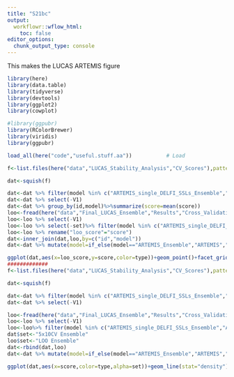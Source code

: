 ```yaml
---
title: "S21bc"
output:
  workflowr::wflow_html:
    toc: false
editor_options:
  chunk_output_type: console
---
```


This makes the LUCAS ARTEMIS figure
```r
library(here)
library(data.table)
library(tidyverse)
library(devtools)
library(ggplot2)
library(cowplot)

#library(ggpubr)
library(RColorBrewer)
library(viridis)
library(ggpubr)

```

```r
load_all(here("code","useful.stuff.aa"))           # Load

f<-list.files(here("data","LUCAS_Stability_Analysis","CV_Scores"),pattern=".csv",full.names=T)

dat<-squish(f)

dat<-dat %>% filter(model %in% c("ARTEMIS_single_DELFI_SSLs_Ensemble","ARTEMIS_Ensemble"))
dat<-dat %>% select(-V1)
dat<-dat %>% group_by(id,model)%>%summarize(score=mean(score))
loo<-fread(here("data","Final_LUCAS_Ensemble","Results","Cross_Validation_scores.csv"))
loo<-loo %>% select(-V1)
loo<-loo %>% select(-set)%>% filter(model %in% c("ARTEMIS_single_DELFI_SSLs_Ensemble","ARTEMIS_Ensemble"))
loo<-loo %>% rename("loo_score"="score")
dat<-inner_join(dat,loo,by=c("id","model"))
dat<-dat %>% mutate(model=if_else(model=="ARTEMIS_Ensemble","ARTEMIS","ARTEMIS-DELFI"))

ggplot(dat,aes(x=loo_score,y=score,color=type))+geom_point()+facet_grid(.~model)+theme_classic()+stat_cor()+geom_abline(slope=1,intercept=0)+xlab("Score from LOO Ensemble")+ylab("Mean Score from 10 repeats of 5-fold CV")
#############
f<-list.files(here("data","LUCAS_Stability_Analysis","CV_Scores"),pattern=".csv",full.names=T)

dat<-squish(f)

dat<-dat %>% filter(model %in% c("ARTEMIS_single_DELFI_SSLs_Ensemble","ARTEMIS_Ensemble"))
dat<-dat %>% select(-V1)

loo<-fread(here("data","Final_LUCAS_Ensemble","Results","Cross_Validation_scores.csv"))
loo<-loo %>% select(-V1)
loo<-loo%>% filter(model %in% c("ARTEMIS_single_DELFI_SSLs_Ensemble","ARTEMIS_Ensemble"))
dat$set<-"5x10CV Ensemble"
loo$set<-"LOO Ensemble"
dat<-rbind(dat,loo)
dat<-dat %>% mutate(model=if_else(model=="ARTEMIS_Ensemble","ARTEMIS","ARTEMIS-DELFI"))

ggplot(dat,aes(x=score,color=type,alpha=set))+geom_line(stat="density")+facet_grid(.~model)+theme_classic()+scale_alpha_manual(values=c(1,.4))+xlab("Model Score")+ylab("Density")

```



